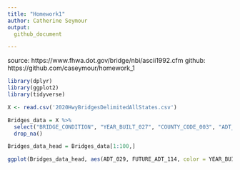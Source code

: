 ```yaml
---
title: "Homework1"
author: Catherine Seymour
output:
  github_document

---
```

source: https://www.fhwa.dot.gov/bridge/nbi/ascii1992.cfm
github: https://github.com/caseymour/homework_1

```r
library(dplyr)
library(ggplot2)
library(tidyverse)
```
  

```r
X <- read.csv('2020HwyBridgesDelimitedAllStates.csv')
```

```r
Bridges_data = X %>%
  select("BRIDGE_CONDITION", "YEAR_BUILT_027", "COUNTY_CODE_003", "ADT_029", "STRUCTURE_NUMBER_008", "FUTURE_ADT_114") %>%
  drop_na()
```
```r
Bridges_data_head = Bridges_data[1:100,]

ggplot(Bridges_data_head, aes(ADT_029, FUTURE_ADT_114, color = YEAR_BUILT_027)) + geom_point() + scale_y_discrete(breaks = seq(0, 10000, 1000))
```










